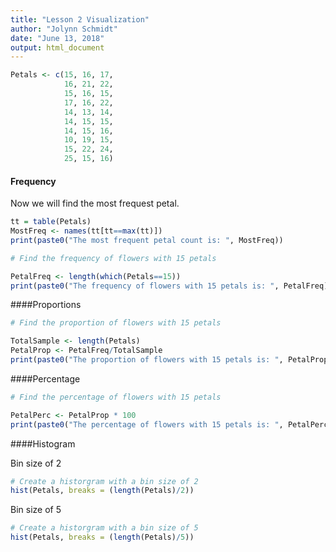 ```yaml
---
title: "Lesson 2 Visualization"
author: "Jolynn Schmidt"
date: "June 13, 2018"
output: html_document
---
```


```r
Petals <- c(15, 16, 17,
            16, 21, 22,
            15, 16, 15,
            17, 16, 22,
            14, 13, 14,
            14, 15, 15,
            14, 15, 16,
            10, 19, 15,
            15, 22, 24,
            25, 15, 16)
```

#### Frequency
Now we will find the most frequest petal.

```r
tt = table(Petals)
MostFreq <- names(tt[tt==max(tt)])
print(paste0("The most frequent petal count is: ", MostFreq))
```

```r
# Find the frequency of flowers with 15 petals

PetalFreq <- length(which(Petals==15))
print(paste0("The frequency of flowers with 15 petals is: ", PetalFreq))
```

####Proportions
```r
# Find the proportion of flowers with 15 petals

TotalSample <- length(Petals)
PetalProp <- PetalFreq/TotalSample
print(paste0("The proportion of flowers with 15 petals is: ", PetalProp))
```
####Percentage

```r
# Find the percentage of flowers with 15 petals

PetalPerc <- PetalProp * 100
print(paste0("The percentage of flowers with 15 petals is: ", PetalPerc, "%"))
```

####Histogram

Bin size of 2
```r
# Create a historgram with a bin size of 2
hist(Petals, breaks = (length(Petals)/2))
```

Bin size of 5

```r
# Create a historgram with a bin size of 5
hist(Petals, breaks = (length(Petals)/5))
```


